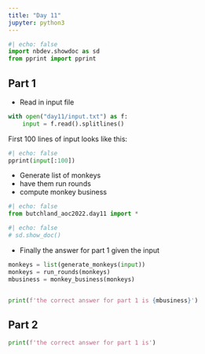 ```yaml
---
title: "Day 11"
jupyter: python3
---
```


```python
#| echo: false
import nbdev.showdoc as sd
from pprint import pprint
```

## Part 1

* Read in input file 
```python
with open("day11/input.txt") as f:
    input = f.read().splitlines()
```
First 100 lines of input looks like
this:

```python
#| echo: false
pprint(input[:100])
```

* Generate list of monkeys
* have them run rounds
* compute monkey business

```python
#| echo: false
from butchland_aoc2022.day11 import *

```


```python
#| echo: false
# sd.show_doc()
```

* Finally the answer for part 1 given the input

```python
monkeys = list(generate_monkeys(input))
monkeys = run_rounds(monkeys)
mbusiness = monkey_business(monkeys)


print(f'the correct answer for part 1 is {mbusiness}')
```

## Part 2

```python
print(f'the correct answer for part 1 is')
```

